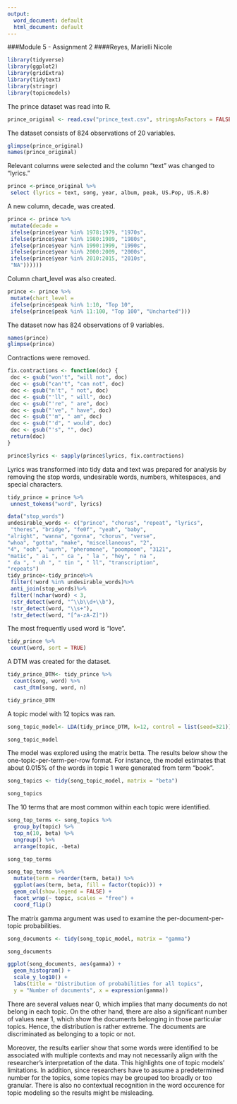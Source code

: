 ---
output:
  word_document: default
  html_document: default
---
###Module 5 - Assignment 2
####Reyes, Marielli Nicole

```{r}
library(tidyverse) 
library(ggplot2) 
library(gridExtra)
library(tidytext) 
library(stringr)
library(topicmodels)
```


The prince dataset was read into R.
```{r}
prince_original <- read.csv("prince_text.csv", stringsAsFactors = FALSE)
```


The dataset consists of 824 observations of 20 variables. 
```{r}
glimpse(prince_original)
names(prince_original)
```


Relevant columns were selected and the column "text" was changed to "lyrics."
```{r}
prince <-prince_original %>%
 select (lyrics = text, song, year, album, peak, US.Pop, US.R.B)
```


A new column, decade, was created. 
```{r}
prince <- prince %>%
 mutate(decade =
 ifelse(prince$year %in% 1978:1979, "1970s",
 ifelse(prince$year %in% 1980:1989, "1980s",
 ifelse(prince$year %in% 1990:1999, "1990s",
 ifelse(prince$year %in% 2000:2009, "2000s",
 ifelse(prince$year %in% 2010:2015, "2010s",
 "NA"))))))
```


Column chart_level was also created. 
```{r}
prince <- prince %>%
 mutate(chart_level =
 ifelse(prince$peak %in% 1:10, "Top 10",
 ifelse(prince$peak %in% 11:100, "Top 100", "Uncharted")))
```


The dataset now has 824 observations of 9 variables. 
```{r}
names(prince)
glimpse(prince)
```


Contractions were removed.
```{r}
fix.contractions <- function(doc) {
 doc <- gsub("won't", "will not", doc)
 doc <- gsub("can't", "can not", doc)
 doc <- gsub("n't", " not", doc)
 doc <- gsub("'ll", " will", doc)
 doc <- gsub("'re", " are", doc)
 doc <- gsub("'ve", " have", doc)
 doc <- gsub("'m", " am", doc)
 doc <- gsub("'d", " would", doc)
 doc <- gsub("'s", "", doc)
 return(doc)
}

prince$lyrics <- sapply(prince$lyrics, fix.contractions)
```



Lyrics was transformed into tidy data and text was prepared for analysis by removing the stop words, undesirable words, numbers, whitespaces, and special characters.
```{r}
tidy_prince = prince %>%
 unnest_tokens("word", lyrics)

data("stop_words")
undesirable_words <- c("prince", "chorus", "repeat", "lyrics",
 "theres", "bridge", "fe0f", "yeah", "baby",
"alright", "wanna", "gonna", "chorus", "verse",
"whoa", "gotta", "make", "miscellaneous", "2",
"4", "ooh", "uurh", "pheromone", "poompoom", "3121",
"matic", " ai ", " ca ", " la ", "hey", " na ",
" da ", " uh ", " tin ", " ll", "transcription",
"repeats")
tidy_prince<-tidy_prince%>%
 filter(!word %in% undesirable_words)%>%
 anti_join(stop_words)%>%
 filter(!nchar(word) < 3,
 !str_detect(word, "^\\b\\d+\\b"),
 !str_detect(word, "\\s+"),
 !str_detect(word, "[^a-zA-Z]")) 
```


The most frequently used word is "love".
```{r}
tidy_prince %>%
 count(word, sort = TRUE) 
```


A DTM was created for the dataset.
```{r}
tidy_prince_DTM<- tidy_prince %>% 
  count(song, word) %>% 
  cast_dtm(song, word, n)

tidy_prince_DTM
```


A topic model with 12 topics was ran. 
```{r}
song_topic_model<- LDA(tidy_prince_DTM, k=12, control = list(seed=321))

song_topic_model
```


The model was explored using the matrix betta. The results below show the one-topic-per-term-per-row format. For instance, the model estimates that about 0.015% of the words in topic 1 were generated from term "book". 
```{r}
song_topics <- tidy(song_topic_model, matrix = "beta")

song_topics
```


The 10 terms that are most common within each topic were identified.
```{r}
song_top_terms <- song_topics %>%
  group_by(topic) %>%
  top_n(10, beta) %>%
  ungroup() %>%
  arrange(topic, -beta)

song_top_terms

song_top_terms %>%
  mutate(term = reorder(term, beta)) %>%
  ggplot(aes(term, beta, fill = factor(topic))) +
  geom_col(show.legend = FALSE) +
  facet_wrap(~ topic, scales = "free") +
  coord_flip()
```


The matrix gamma argument was used to examine the per-document-per-topic probabilities. 
```{r}
song_documents <- tidy(song_topic_model, matrix = "gamma")

song_documents
```

```{r}
ggplot(song_documents, aes(gamma)) +
  geom_histogram() +
  scale_y_log10() +
  labs(title = "Distribution of probabilities for all topics",
  y = "Number of documents", x = expression(gamma))
```
There are several values near 0, which implies that many documents do not belong in each topic. On the other hand, there are also a significant number of values near 1, which show the documents belonging in those particular topics. Hence, the distribution is rather extreme. The documents are discriminated as belonging to a topic or not. 

Moreover, the results earlier show that some words were identified to be associated with multiple contexts and may not necessarily align with the researcher's interpretation of the data. This highlights one of topic models' limitations. In addition, since researchers have to assume a predetermined number for the topics, some topics may be grouped too broadly or too granular. There is also no contextual recognition in the word occurence for topic modeling so the results might be misleading. 
